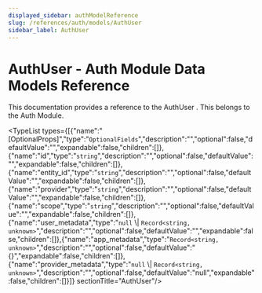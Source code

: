 ```yaml
---
displayed_sidebar: authModelReference
slug: /references/auth/models/AuthUser
sidebar_label: AuthUser
---
```



# AuthUser - Auth Module Data Models Reference

This documentation provides a reference to the AuthUser . This belongs to the Auth Module.

<TypeList types={[{"name":"[OptionalProps]","type":"`OptionalFields`","description":"","optional":false,"defaultValue":"","expandable":false,"children":[]},{"name":"id","type":"`string`","description":"","optional":false,"defaultValue":"","expandable":false,"children":[]},{"name":"entity_id","type":"`string`","description":"","optional":false,"defaultValue":"","expandable":false,"children":[]},{"name":"provider","type":"`string`","description":"","optional":false,"defaultValue":"","expandable":false,"children":[]},{"name":"scope","type":"`string`","description":"","optional":false,"defaultValue":"","expandable":false,"children":[]},{"name":"user_metadata","type":"`null` \\| `Record<string, unknown>`","description":"","optional":false,"defaultValue":"","expandable":false,"children":[]},{"name":"app_metadata","type":"`Record<string, unknown>`","description":"","optional":false,"defaultValue":"{}","expandable":false,"children":[]},{"name":"provider_metadata","type":"`null` \\| `Record<string, unknown>`","description":"","optional":false,"defaultValue":"null","expandable":false,"children":[]}]}  sectionTitle="AuthUser"/>
